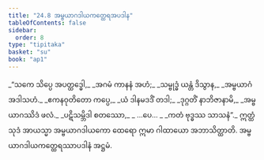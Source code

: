 ```yaml
---
title: "24.8 အမ္ဗယာဂဒါယကတ္ထေရအပဒါန"
tableOfContents: false
sidebar:
  order: 8
type: "tipitaka"
basket: "su"
book: "ap1"
---
```



<DynamicBreadcrumb />

<Division number="30" book="ap1" e="ch" v="20" p="248">

<Paragraph number="3016" type="verses" book="ap1">
_“သကေ သိပ္ပေ အပတ္ထဒ္ဓေါ,_  
_အဂမံ ကာနနံ အဟံ;_  
_သမ္ဗုဒ္ဓံ ယန္တံ ဒိသွာန,_  
_အမ္ဗယာဂံ အဒါသဟံ._  

</Paragraph>

</Division>
<Division number="31" book="ap1" e="ch" v="20" p="248">

<Paragraph number="3017" type="verses" book="ap1">
_ဧကနဝုတိတော ကပ္ပေ,_  
_ယံ ဒါနမဒဒိံ တဒါ;_  
_ဒုဂ္ဂတိံ နာဘိဇာနာမိ,_  
_အမ္ဗယာဂဿိဒံ ဖလံ._  

</Paragraph>

</Division>
<Division number="32" book="ap1" e="ch" v="20" p="248">

<Paragraph number="3018" type="verses" book="ap1">
_ပဋိသမ္ဘိဒါ စတဿော,_  
_ …ပေ… _  
_ကတံ ဗုဒ္ဓဿ သာသနံ”._  

</Paragraph>

<Paragraph number="3019" book="ap1">
ဣတ္ထံ သုဒံ အာယသ္မာ အမ္ဗယာဂဒါယကော ထေရော ဣမာ ဂါထာယော အဘာသိတ္ထာတိ.

</Paragraph>
</Division>

<Paragraph number="3020" type="center" book="ap1">
အမ္ဗယာဂဒါယကတ္ထေရဿာပဒါနံ အဋ္ဌမံ.
</Paragraph>